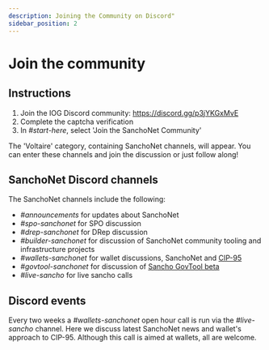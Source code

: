 ```yaml
---
description: Joining the Community on Discord"
sidebar_position: 2
---
```


# Join the community

## Instructions

1. Join the IOG Discord community: https://discord.gg/p3jYKGxMvE
2. Complete the captcha verification
3. In *#start-here*, select 'Join the SanchoNet Community'

The 'Voltaire' category, containing SanchoNet channels, will appear. You can enter these channels and join the discussion or just follow along!

## SanchoNet Discord channels

The SanchoNet channels include the following:

- *#announcements* for updates about SanchoNet
- *#spo-sanchonet* for SPO discussion
- *#drep-sanchonet* for DRep discussion
- *#builder-sanchonet* for discussion of SanchoNet community tooling and infrastructure projects
- *#wallets-sanchonet* for wallet discussions, SanchoNet and [CIP-95](https://github.com/cardano-foundation/CIPs/blob/master/CIP-0095/README.md)
- *#govtool-sanchonet* for discussion of [Sancho GovTool beta](https://sanchogov.tools/)
- *#live-sancho* for live sancho calls

## Discord events

Every two weeks a *#wallets-sanchonet* open hour call is run via the *#live-sancho* channel. Here we discuss latest SanchoNet news and wallet's approach to CIP-95. Although this call is aimed at wallets, all are welcome.
